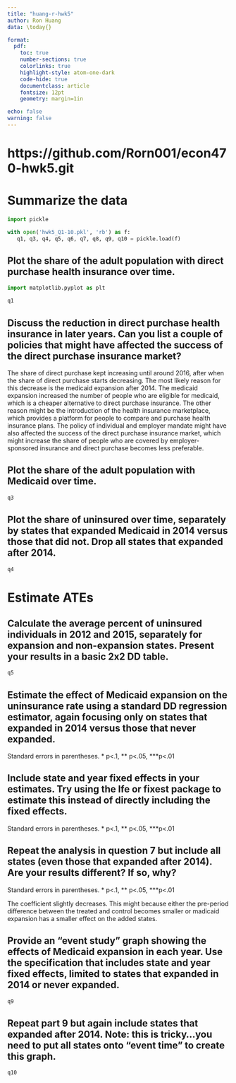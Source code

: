 ```yaml
---
title: "huang-r-hwk5"
author: Ron Huang
data: \today{}

format: 
  pdf: 
    toc: true
    number-sections: true
    colorlinks: true
    highlight-style: atom-one-dark
    code-hide: true
    documentclass: article
    fontsize: 12pt
    geometry: margin=1in

echo: false
warning: false
---
```


# https://github.com/Rorn001/econ470-hwk5.git {.unnumbered}

# Summarize the data

```python
import pickle

with open('hwk5_Q1-10.pkl', 'rb') as f:
   q1, q3, q4, q5, q6, q7, q8, q9, q10 = pickle.load(f)

```

## Plot the share of the adult population with direct purchase health insurance over time.

```python
import matplotlib.pyplot as plt

q1

```

\newpage

## Discuss the reduction in direct purchase health insurance in later years. Can you list a couple of policies that might have affected the success of the direct purchase insurance market?

The share of direct purchase kept increasing until around 2016, after when the share of direct purchase starts decreasing. The most likely reason for this decrease is the medicaid expansion after 2014. The medicaid expansion increased the number of people who are eligible for medicaid, which is a cheaper alternative to direct purchase insurance. The other reason might be the introduction of the health insurance marketplace, which provides a platform for people to compare and purchase health insurance plans. The policy of individual and employer mandate might have also affected the success of the direct purchase insurance market, which might increase the share of people who are covered by employer-sponsored insurance and direct purchase becomes less preferable.

\newpage

## Plot the share of the adult population with Medicaid over time.

```python
q3
```

\newpage

## Plot the share of uninsured over time, separately by states that expanded Medicaid in 2014 versus those that did not. Drop all states that expanded after 2014.

```python
q4
```

\newpage

# Estimate ATEs

## Calculate the average percent of uninsured individuals in 2012 and 2015, separately for expansion and non-expansion states. Present your results in a basic 2x2 DD table.

```python
q5

```

\newpage

## Estimate the effect of Medicaid expansion on the uninsurance rate using a standard DD regression estimator, again focusing only on states that expanded in 2014 versus those that never expanded.


\begin{table}[H]
\caption{}
\label{}
\begin{center}
\begin{tabular}{ll}
\hline
                 & Model     \\
\hline
TREAT            & -0.05***  \\
                 & (0.01)    \\
post             & -0.05***  \\
                 & (0.01)    \\
TREAT:post       & -0.02*    \\
                 & (0.01)    \\
Intercept        & 0.21***   \\
                 & (0.01)    \\
R-squared        & 0.51      \\
R-squared Adj.   & 0.50      \\
No. observations & 352       \\
\hline
\end{tabular}
\end{center}
\end{table}

Standard errors in parentheses. \newline 
* p<.1, ** p<.05, ***p<.01

\newpage

## Include state and year fixed effects in your estimates. Try using the lfe or fixest package to estimate this instead of directly including the fixed effects.

\begin{table}[H]
\caption{}
\label{}
\begin{center}
\begin{tabular}{ll}
\hline
                                 & Model     \\
\hline
D\_T                             & -0.02***  \\
                                 & (0.00)    \\
Intercept                        & 0.21***   \\
                                 & (0.01)    \\
R-squared                        & 0.95      \\
R-squared Adj.                   & 0.94      \\
No. observations                 & 352       \\
\hline
\end{tabular}
\end{center}
\end{table}

Standard errors in parentheses. \newline 
* p<.1, ** p<.05, ***p<.01



\newpage

## Repeat the analysis in question 7 but include all states (even those that expanded after 2014). Are your results different? If so, why?

\begin{table}[H]
\caption{}
\label{}
\begin{center}
\begin{tabular}{ll}
\hline
                                 & Model     \\
\hline
D\_T                             & -0.02***  \\
                                 & (0.00)    \\
Intercept                        & 0.21***   \\
                                 & (0.01)    \\
R-squared                        & 0.95      \\
R-squared Adj.                   & 0.94      \\
No. observations                 & 408       \\
\hline
\end{tabular}
\end{center}
\end{table}

Standard errors in parentheses. \newline 
* p<.1, ** p<.05, ***p<.01


The coefficient slightly decreases. This might because either the pre-period difference between the treated and control becomes smaller or madicaid expansion has a smaller effect on the added states.

\newpage

## Provide an “event study” graph showing the effects of Medicaid expansion in each year. Use the specification that includes state and year fixed effects, limited to states that expanded in 2014 or never expanded.

```python
q9

```

\newpage

## Repeat part 9 but again include states that expanded after 2014. Note: this is tricky…you need to put all states onto “event time” to create this graph.

```python
q10

```

